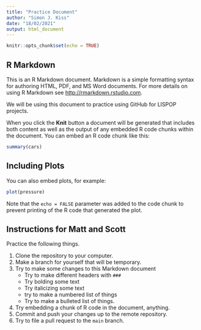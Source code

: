 ```yaml
---
title: "Practice Document"
author: "Simon J. Kiss"
date: "18/02/2021"
output: html_document
---
```


```r
knitr::opts_chunk$set(echo = TRUE)
```

## R Markdown

This is an R Markdown document. Markdown is a simple formatting syntax for authoring HTML, PDF, and MS Word documents. For more details on using R Markdown see <http://rmarkdown.rstudio.com>.

We will be using this document to practice using GitHub for LISPOP projects. 

When you click the **Knit** button a document will be generated that includes both content as well as the output of any embedded R code chunks within the document. You can embed an R code chunk like this:

```r
summary(cars)
```

## Including Plots

You can also embed plots, for example:

```r
plot(pressure)
```

Note that the `echo = FALSE` parameter was added to the code chunk to prevent printing of the R code that generated the plot.

## Instructions for Matt and Scott

Practice the following things. 

1. Clone the repository to your computer. 
2. Make a branch for yourself that will be temporary.
3. Try to make some changes to this Markdown document 
    - Try to make different headers with `### `
    - Try bolding some text 
    - Try italicizing some text
    - try to make a numbered list of things
    - Try to make a bulleted list of things. 
4. Try embedding a chunk of R code in the document, anything.
5. Commit and push your changes up to the remote repository. 
6. Try to file a pull request to the `main` branch. 
